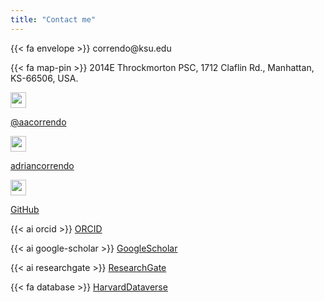 ```yaml
---
title: "Contact me"
---
```


{{< fa envelope >}} correndo@ksu.edu

{{< fa map-pin >}} 2014E Throckmorton PSC, 1712 Claflin Rd., Manhattan, KS-66506, USA.

![](assets/images/twitter-brands.svg){width="25"}

[\@aacorrendo](https://twitter.com/aacorrendo)

![](assets/images/linkedin-brands.svg){width="25" height="25"}

[adriancorrendo](https://linkedin.com/in/adriancorrendo)

![](assets/images/github-brands.svg){width="25" height="25"}

[GitHub](https://github.com/adriancorrendo)

{{< ai orcid >}}
[ORCID](https://orcid.org/0000-0002-4172-289X)

{{< ai google-scholar >}}
[GoogleScholar](https://scholar.google.com/citations?user=4h88EXkAAAAJ&hl=en)

{{< ai researchgate >}}
[ResearchGate](https://www.researchgate.net/profile/Adrian-Correndo)

{{< fa database >}}
[HarvardDataverse](https://dataverse.harvard.edu/dataverse/adriancorrendo)
